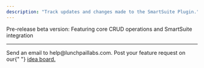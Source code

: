 ```yaml
---
description: "Track updates and changes made to the SmartSuite Plugin."
---
```


<AccordionGroup>

<Accordion title="August 16, 2024 - Version 0.0.1 ">
 Pre-release beta version: Featuring core CRUD operations and SmartSuite integration
</Accordion>
</AccordionGroup>

---

<CardGroup cols={2}>
  <Card title="Need Help?" icon="envelope" href="mailto:help@lunchpaillabs.com">
    Send an email to help@lunchpaillabs.com.
  </Card>
  <Card
    title="Have a feature request?"
    icon="lightbulb"
    href="https://lunchpaillabs.canny.io/feature-requests?selectedCategory=smartsuite-plugin-for-bubble"
  >
    Post your feature request on our{" "}
    <a href="https://lunchpaillabs.canny.io/feature-requests?selectedCategory=smartsuite-plugin-for-bubble">
      idea board.
    </a>
  </Card>
</CardGroup>
